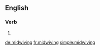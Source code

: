 ==English==

===Verb===
{{head|en|present participle}}

# {{present participle of|midwife|lang=en}}

[[de:midwiving]]
[[fr:midwiving]]
[[simple:midwiving]]